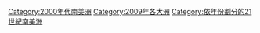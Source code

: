{{portal|南美洲}}
{{Commons category|2009 in South America}}
{{Year by category
|m=2
|c=0
|d=0
|y=9
|cat=南美洲
|sortkey=南美洲
|parent=依年份劃分的21世紀南美洲
|subcat=2000年代南美洲
}}
[[Category:2000年代南美洲|Category:2000年代南美洲]]
[[Category:2009年各大洲|Category:2009年各大洲]]
[[Category:依年份劃分的21世紀南美洲|Category:依年份劃分的21世紀南美洲]]